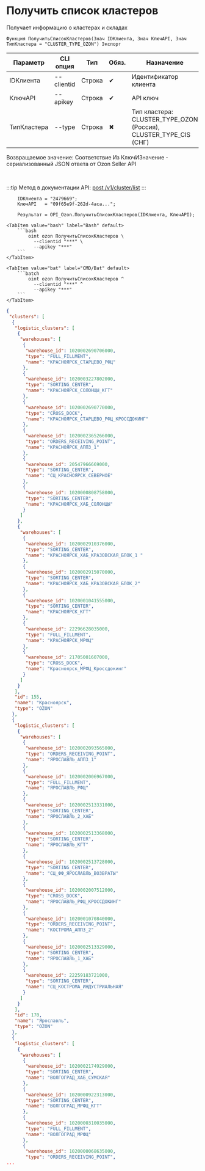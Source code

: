 ﻿---
sidebar_position: 1
description: Получить список кластеров и другие функции для работы с Ozon в Открытом пакете интеграций - бесплатной open-source библиотеке интеграций для 1С:Предприятие 8, OneScript и CLI
keywords: [1C, 1С, 1С:Предприятие, 1С:Предприятие 8.3, API, Интеграция, Сервисы, Обмен, OneScript, CLI, Ozon]
---


# Получить список кластеров
 Получает информацию о кластерах и складах



`Функция ПолучитьСписокКластеров(Знач IDКлиента, Знач КлючAPI, Знач ТипКластера = "CLUSTER_TYPE_OZON") Экспорт`

  | Параметр | CLI опция | Тип | Обяз. | Назначение |
  |-|-|-|-|-|
  | IDКлиента | --clientid | Строка | &#x2714; | Идентификатор клиента |
  | КлючAPI | --apikey | Строка | &#x2714; | API ключ |
  | ТипКластера | --type | Строка | &#x2716; | Тип кластера: CLUSTER_TYPE_OZON (Россия), CLUSTER_TYPE_CIS (СНГ) |

  
  Возвращаемое значение:   Соответствие Из КлючИЗначение - сериализованный JSON ответа от Ozon Seller API

<br/>

:::tip
Метод в документации API: [post /v1/cluster/list](https://docs.ozon.ru/api/seller/#operation/SupplyDraftAPI_DraftClusterList)
:::
<br/>


```bsl title="Пример использования для 1С:Предприятие/OneScript"
    IDКлиента = "2479669";
    КлючAPI   = "09f65e9f-262d-4aca...";

    Результат = OPI_Ozon.ПолучитьСписокКластеров(IDКлиента, КлючAPI);
```
    

 <Tabs>
  
    <TabItem value="bash" label="Bash" default>
        ```bash
            oint ozon ПолучитьСписокКластеров \
              --clientid "***" \
              --apikey "***"
        ```
    </TabItem>
  
    <TabItem value="bat" label="CMD/Bat" default>
        ```batch
            oint ozon ПолучитьСписокКластеров ^
              --clientid "***" ^
              --apikey "***"
        ```
    </TabItem>
</Tabs>


```json title="Результат"
{
 "clusters": [
  {
   "logistic_clusters": [
    {
     "warehouses": [
      {
       "warehouse_id": 1020002690706000,
       "type": "FULL_FILLMENT",
       "name": "КРАСНОЯРСК_СТАРЦЕВО_РФЦ"
      },
      {
       "warehouse_id": 1020003227802000,
       "type": "SORTING_CENTER",
       "name": "КРАСНОЯРСК_СОЛОНЦЫ_КГТ"
      },
      {
       "warehouse_id": 1020002690770000,
       "type": "CROSS_DOCK",
       "name": "КРАСНОЯРСК_СТАРЦЕВО_РФЦ_КРОССДОКИНГ"
      },
      {
       "warehouse_id": 1020002365266000,
       "type": "ORDERS_RECEIVING_POINT",
       "name": "КРАСНОЯРСК_АППЗ_1"
      },
      {
       "warehouse_id": 20547966669000,
       "type": "SORTING_CENTER",
       "name": "СЦ_КРАСНОЯРСК_СЕВЕРНОЕ"
      },
      {
       "warehouse_id": 1020000808758000,
       "type": "SORTING_CENTER",
       "name": "КРАСНОЯРСК_ХАБ_СОЛОНЦЫ"
      }
     ]
    },
    {
     "warehouses": [
      {
       "warehouse_id": 1020002910376000,
       "type": "SORTING_CENTER",
       "name": "КРАСНОЯРСК_ХАБ_КРАЗОВСКАЯ_БЛОК_1 "
      },
      {
       "warehouse_id": 1020002915070000,
       "type": "SORTING_CENTER",
       "name": "КРАСНОЯРСК_ХАБ_КРАЗОВСКАЯ_БЛОК_2"
      },
      {
       "warehouse_id": 1020001041555000,
       "type": "SORTING_CENTER",
       "name": "КРАСНОЯРСК_КГТ"
      },
      {
       "warehouse_id": 22296628035000,
       "type": "FULL_FILLMENT",
       "name": "КРАСНОЯРСК_МРФЦ"
      },
      {
       "warehouse_id": 21705001607000,
       "type": "CROSS_DOCK",
       "name": "Красноярск_МРФЦ_Кроссдокинг"
      }
     ]
    }
   ],
   "id": 155,
   "name": "Красноярск",
   "type": "OZON"
  },
  {
   "logistic_clusters": [
    {
     "warehouses": [
      {
       "warehouse_id": 1020002093565000,
       "type": "ORDERS_RECEIVING_POINT",
       "name": "ЯРОСЛАВЛЬ_АППЗ_1"
      },
      {
       "warehouse_id": 1020002006967000,
       "type": "FULL_FILLMENT",
       "name": "ЯРОСЛАВЛЬ_РФЦ"
      },
      {
       "warehouse_id": 1020002513331000,
       "type": "SORTING_CENTER",
       "name": "ЯРОСЛАВЛЬ_2_ХАБ"
      },
      {
       "warehouse_id": 1020002513368000,
       "type": "SORTING_CENTER",
       "name": "ЯРОСЛАВЛЬ_КГТ"
      },
      {
       "warehouse_id": 1020002513728000,
       "type": "SORTING_CENTER",
       "name": "СЦ_ФФ_ЯРОСЛАВЛЬ_ВОЗВРАТЫ"
      },
      {
       "warehouse_id": 1020002007512000,
       "type": "CROSS_DOCK",
       "name": "ЯРОСЛАВЛЬ_РФЦ_КРОССДОКИНГ"
      },
      {
       "warehouse_id": 1020001070840000,
       "type": "ORDERS_RECEIVING_POINT",
       "name": "КОСТРОМА_АППЗ_2"
      },
      {
       "warehouse_id": 1020002513329000,
       "type": "SORTING_CENTER",
       "name": "ЯРОСЛАВЛЬ_1_ХАБ"
      },
      {
       "warehouse_id": 22259183721000,
       "type": "SORTING_CENTER",
       "name": "СЦ_КОСТРОМА_ИНДУСТРИАЛЬНАЯ"
      }
     ]
    }
   ],
   "id": 170,
   "name": "Ярославль",
   "type": "OZON"
  },
  {
   "logistic_clusters": [
    {
     "warehouses": [
      {
       "warehouse_id": 1020002174929000,
       "type": "SORTING_CENTER",
       "name": "ВОЛГОГРАД_ХАБ_СУМСКАЯ"
      },
      {
       "warehouse_id": 1020000922313000,
       "type": "SORTING_CENTER",
       "name": "ВОЛГОГРАД_МРФЦ_КГТ"
      },
      {
       "warehouse_id": 1020000310035000,
       "type": "FULL_FILLMENT",
       "name": "ВОЛГОГРАД_МРФЦ"
      },
      {
       "warehouse_id": 1020000068635000,
       "type": "ORDERS_RECEIVING_POINT",
...
```
